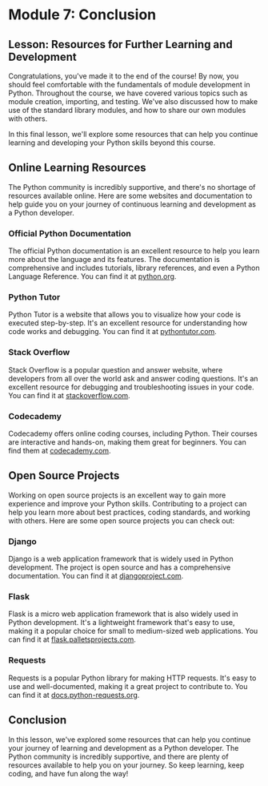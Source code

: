 # Module 7: Conclusion

## Lesson: Resources for Further Learning and Development

Congratulations, you've made it to the end of the course! By now, you should feel comfortable with the fundamentals of module development in Python. Throughout the course, we have covered various topics such as module creation, importing, and testing. We've also discussed how to make use of the standard library modules, and how to share our own modules with others.

In this final lesson, we'll explore some resources that can help you continue learning and developing your Python skills beyond this course.

## Online Learning Resources

The Python community is incredibly supportive, and there's no shortage of resources available online. Here are some websites and documentation to help guide you on your journey of continuous learning and development as a Python developer.

### Official Python Documentation

The official Python documentation is an excellent resource to help you learn more about the language and its features. The documentation is comprehensive and includes tutorials, library references, and even a Python Language Reference. You can find it at [python.org](https://docs.python.org/3/).

### Python Tutor

Python Tutor is a website that allows you to visualize how your code is executed step-by-step. It's an excellent resource for understanding how code works and debugging. You can find it at [pythontutor.com](http://pythontutor.com/).

### Stack Overflow

Stack Overflow is a popular question and answer website, where developers from all over the world ask and answer coding questions. It's an excellent resource for debugging and troubleshooting issues in your code. You can find it at [stackoverflow.com](https://stackoverflow.com/).

### Codecademy

Codecademy offers online coding courses, including Python. Their courses are interactive and hands-on, making them great for beginners. You can find them at [codecademy.com](https://www.codecademy.com).

## Open Source Projects

Working on open source projects is an excellent way to gain more experience and improve your Python skills. Contributing to a project can help you learn more about best practices, coding standards, and working with others. Here are some open source projects you can check out:

### Django

Django is a web application framework that is widely used in Python development. The project is open source and has a comprehensive documentation. You can find it at [djangoproject.com](https://www.djangoproject.com/).

### Flask

Flask is a micro web application framework that is also widely used in Python development. It's a lightweight framework that's easy to use, making it a popular choice for small to medium-sized web applications. You can find it at [flask.palletsprojects.com](https://flask.palletsprojects.com/en/2.0.x/).

### Requests

Requests is a popular Python library for making HTTP requests. It's easy to use and well-documented, making it a great project to contribute to. You can find it at [docs.python-requests.org](https://docs.python-requests.org/en/latest/).

## Conclusion

In this lesson, we've explored some resources that can help you continue your journey of learning and development as a Python developer. The Python community is incredibly supportive, and there are plenty of resources available to help you on your journey. So keep learning, keep coding, and have fun along the way!